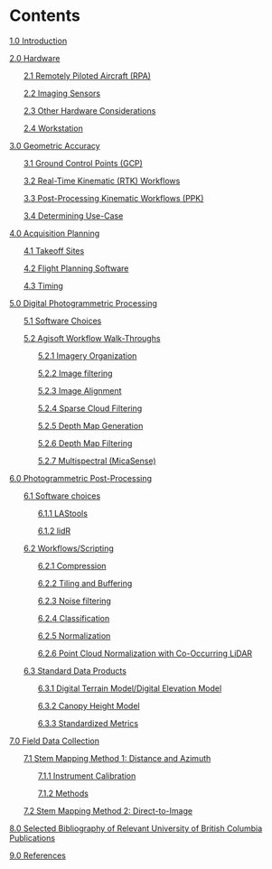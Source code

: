 # Contents {-#contents} 
<p>[1.0 Introduction](#intro)</p> 
<p>[2.0 Hardware](#hardware)</p>

<p style="text-indent: 5%"> [2.1 Remotely Piloted Aircraft (RPA)](#RPA)</p>

<p style="text-indent: 5%"> [2.2 Imaging Sensors](#sensors)</p>

<p style="text-indent: 5%"> [2.3 Other Hardware Considerations](#other_h)</p>

<p style="text-indent: 5%"> [2.4 Workstation](#workstation)</p>

[3.0 Geometric Accuracy](#geo_accuracy)

<p style="text-indent: 5%">[3.1 Ground Control Points (GCP)](#GCP)</p>

<p style="text-indent: 5%">[3.2 Real-Time Kinematic (RTK) Workflows](#RTK_wf)</p>

<p style="text-indent: 5%">[3.3 Post-Processing Kinematic Workflows (PPK)](#PPK_wf)</p>

<p style="text-indent: 5%">[3.4 Determining Use-Case](#use_case)</p>

[4.0 Acquisition Planning](#planning)

<p style="text-indent: 5%">[4.1 Takeoff Sites](#takeoff)</p>

<p style="text-indent: 5%">[4.2 Flight Planning Software](#flight_plan)</p>

<p style="text-indent: 5%">[4.3 Timing](#timing)</p>

[5.0 Digital Photogrammetric Processing](#DPP)

<p style="text-indent: 5%">[5.1 Software Choices](#software)</p>

<p style="text-indent: 5%">[5.2 Agisoft Workflow Walk-Throughs](#agisoft_wf)</p>

<p style="text-indent: 10%">[5.2.1 Imagery Organization](#imagery_org)</p>

<p style="text-indent: 10%">[5.2.2 Image filtering](#image_filt)</p>

<p style="text-indent: 10%">[5.2.3 Image Alignment](#image_align)</p>

<p style="text-indent: 10%">[5.2.4 Sparse Cloud Filtering](#cloud_filt)</p>

<p style="text-indent: 10%">[5.2.5 Depth Map Generation](#map_gen)</p>

<p style="text-indent: 10%">[5.2.6 Depth Map Filtering](#map_filt)</p>

<p style="text-indent: 10%">[5.2.7 Multispectral (MicaSense)](#micasense)</p>

[6.0 Photogrammetric Post-Processing](#PPP)

<p style="text-indent: 5%">[6.1 Software choices](#software_PPP)</p>

<p style="text-indent: 10%">[6.1.1 LAStools](#LAStools)</p>

<p style="text-indent: 10%">[6.1.2 lidR](#lidR)</p>

<p style="text-indent: 5%">[6.2 Workflows/Scripting](#wf_script)</p>

<p style="text-indent: 10%">[6.2.1 Compression](#comp)</p>

<p style="text-indent: 10%">[6.2.2 Tiling and Buffering](#tiling)</p>

<p style="text-indent: 10%">[6.2.3 Noise filtering](#noise_filt)</p>

<p style="text-indent: 10%">[6.2.4 Classification](#class)</p>

<p style="text-indent: 10%">[6.2.5 Normalization](#normal)</p>

<p style="text-indent: 10%">[6.2.6 Point Cloud Normalization with Co-Occurring LiDAR](#PC_normal)</p>

<p style="text-indent: 5%">[6.3 Standard Data Products](#data)</p>

<p style="text-indent: 10%">[6.3.1 Digital Terrain Model/Digital Elevation Model](#DTM)</p>

<p style="text-indent: 10%">[6.3.2 Canopy Height Model](#CHM)</p>

<p style="text-indent: 10%">[6.3.3 Standardized Metrics](#metrics)</p>

[7.0 Field Data Collection](#field_data)

<p style="text-indent: 5%">[7.1 Stem Mapping Method 1: Distance and Azimuth](#stem_map)</p>

<p style="text-indent: 10%">[7.1.1 Instrument Calibration](#instrument)</p>

<p style="text-indent: 10%">[7.1.2 Methods](#methods)</p>

<p style="text-indent: 5%">[7.2 Stem Mapping Method 2: Direct-to-Image](#stem_map_image)</p>

[8.0 Selected Bibliography of Relevant University of British Columbia Publications](#bibliography) 

[9.0 References](#references)




